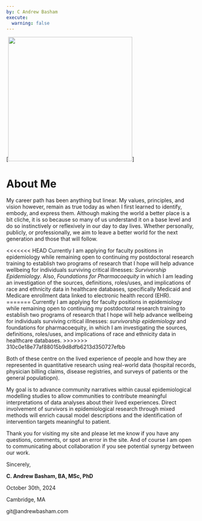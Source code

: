 ```yaml
---
by: C Andrew Basham
execute: 
  warning: false
---
```


::: {#fig-headshot}
[![](images/Basham_headshot.jpg){width="329"}]
:::

# About Me

My career path has been anything but linear. My values, principles, and vision however, remain as true today as when I first learned to identify, embody, and express them. Although making the world a better place is a bit cliche, it is so because so many of us understand it on a base level and do so instinctively or reflexively in our day to day lives. Whether personally, publicly, or professionally, we aim to leave a better world for the next generation and those that will follow.

<<<<<<< HEAD
Currently I am applying for faculty positions in epidemiology while remaining open to continuing my postdoctoral research training to establish two programs of research that I hope will help advance wellbeing for individuals surviving critical illnesses: *Survivorship Epidemiology*. Also, *Foundations for Pharmacoequity* in which I am leading an investigation of the sources, definitions, roles/uses, and implications of race and ethnicity data in healthcare databases, specifically Medicaid and Medicare enrollment data linked to electronic health record (EHR).
=======
Currently I am applying for faculty positions in epidemiology while remaining open to continuing my postdoctoral research training to establish two programs of research that I hope will help advance wellbeing for individuals surviving critical illnesses: *survivorship epidemiology* and foundations for pharmacoequity, in which I am investigating the sources, definitions, roles/uses, and implications of race and ethnicity data in healthcare databases.
>>>>>>> 310c0e18e77af88015b9d8dfb6213d350727efbb

Both of these centre on the lived experience of people and how they are represented in quantitative research using real-world data (hospital records, physician billing claims, disease registries, and surveys of patients or the general populatiopn).

My goal is to advance community narratives within causal epidemiological modelling studies to allow communities to contribute meaningful interpretations of data analyses about their lived experiences. Direct involvement of survivors in epidemiological research through mixed methods will enrich causal model descriptions and the identification of intervention targets meaningful to patient.

Thank you for visiting my site and please let me know if you have any questions, comments, or spot an error in the site. And of course I am open to communicating about collaboration if you see potential synergy between our work.

Sincerely,

**C. Andrew Basham, BA, MSc, PhD**

October 30th, 2024

Cambridge, MA

git\@andrewbasham.com
